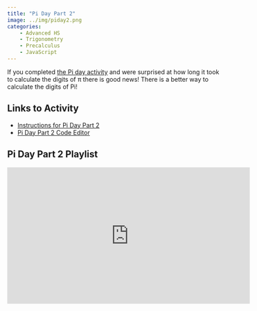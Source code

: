 ```yaml
---
title: "Pi Day Part 2"
image: ../img/piday2.png
categories:
    - Advanced HS
    - Trigonometry
    - Precalculus
    - JavaScript
---
```


If you completed [the Pi day activity](piday1.qmd) and were surprised at how long it took to calculate the digits of π there is good news! There is a better way to calculate the digits of Pi!

## Links to Activity

* [Instructions for Pi Day Part 2](https://www.asc.ohio-state.edu/orban.14/math_coding/pi_day2/index.html)
* [Pi Day Part 2 Code Editor](https://editor.p5js.org/ChrisOrban/sketches/D0lYGw_s)

## Pi Day Part 2 Playlist

<iframe width="560" height="315" src="https://www.youtube.com/embed/videoseries?si=18UJXcDyV8YigxAv&amp;list=PLISRe8GegO8TbpZK2qvOi6y0kphRI-3xw" title="YouTube video player" frameborder="0" allow="accelerometer; autoplay; clipboard-write; encrypted-media; gyroscope; picture-in-picture; web-share" referrerpolicy="strict-origin-when-cross-origin" allowfullscreen></iframe>
